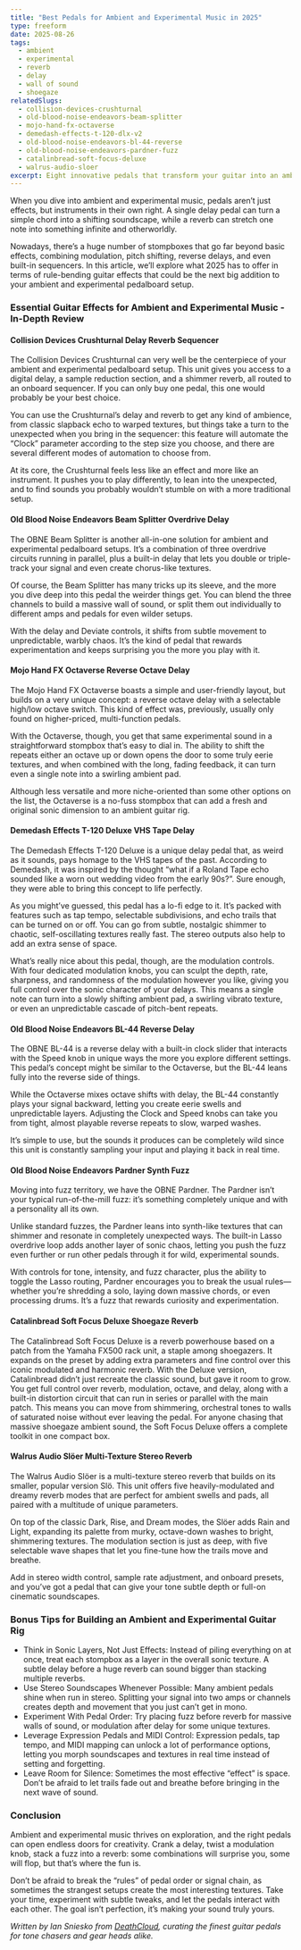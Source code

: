 ```yaml
---
title: "Best Pedals for Ambient and Experimental Music in 2025"
type: freeform
date: 2025-08-26
tags:
  - ambient
  - experimental
  - reverb
  - delay
  - wall of sound
  - shoegaze
relatedSlugs:
  - collision-devices-crushturnal
  - old-blood-noise-endeavors-beam-splitter
  - mojo-hand-fx-octaverse
  - demedash-effects-t-120-dlx-v2
  - old-blood-noise-endeavors-bl-44-reverse
  - old-blood-noise-endeavors-pardner-fuzz
  - catalinbread-soft-focus-deluxe
  - walrus-audio-sloer
excerpt: Eight innovative pedals that transform your guitar into an ambient and experimental soundscape machine. From reverse delays and octave shifters to modulated reverbs and synth-like fuzzes, these effects push creative boundaries in 2025.
---
```



When you dive into ambient and experimental music, pedals aren’t just effects, but instruments in their own right. A single delay pedal can turn a simple chord into a shifting soundscape, while a reverb can stretch one note into something infinite and otherworldly.

Nowadays, there’s a huge number of stompboxes that go far beyond basic effects, combining modulation, pitch shifting, reverse delays, and even built-in sequencers. In this article, we’ll explore what 2025 has to offer in terms of rule-bending guitar effects that could be the next big addition to your ambient and experimental pedalboard setup.

### Essential Guitar Effects for Ambient and Experimental Music - In-Depth Review

#### Collision Devices Crushturnal Delay Reverb Sequencer

<DemoWidget presetSlug="collision-devices-crushturnal" />

The Collision Devices Crushturnal can very well be the centerpiece of your ambient and experimental pedalboard setup. This unit gives you access to a digital delay, a sample reduction section, and a shimmer reverb, all routed to an onboard sequencer. If you can only buy one pedal, this one would probably be your best choice.

You can use the Crushturnal’s delay and reverb to get any kind of ambience, from classic slapback echo to warped textures, but things take a turn to the unexpected when you bring in the sequencer: this feature will automate the “Clock” parameter according to the step size you choose, and there are several different modes of automation to choose from.

At its core, the Crushturnal feels less like an effect and more like an instrument. It pushes you to play differently, to lean into the unexpected, and to find sounds you probably wouldn’t stumble on with a more traditional setup.

<PartnerLinks slug="collision-devices-crushturnal" />

#### Old Blood Noise Endeavors Beam Splitter Overdrive Delay

<DemoWidget presetSlug="old-blood-noise-endeavors-beam-splitter" />

The OBNE Beam Splitter is another all-in-one solution for ambient and experimental pedalboard setups. It’s a combination of three overdrive circuits running in parallel, plus a built-in delay that lets you double or triple-track your signal and even create chorus-like textures.

Of course, the Beam Splitter has many tricks up its sleeve, and the more you dive deep into this pedal the weirder things get. You can blend the three channels to build a massive wall of sound, or split them out individually to different amps and pedals for even wilder setups.

With the delay and Deviate controls, it shifts from subtle movement to unpredictable, warbly chaos. It’s the kind of pedal that rewards experimentation and keeps surprising you the more you play with it.

<PartnerLinks slug="old-blood-noise-endeavors-beam-splitter" />

#### Mojo Hand FX Octaverse Reverse Octave Delay

<DemoWidget presetSlug="mojo-hand-fx-octaverse" />

The Mojo Hand FX Octaverse boasts a simple and user-friendly layout, but builds on a very unique concept: a reverse octave delay with a selectable high/low octave switch. This kind of effect was, previously, usually only found on higher-priced, multi-function pedals.

With the Octaverse, though, you get that same experimental sound in a straightforward stompbox that’s easy to dial in. The ability to shift the repeats either an octave up or down opens the door to some truly eerie textures, and when combined with the long, fading feedback, it can turn even a single note into a swirling ambient pad.

Although less versatile and more niche-oriented than some other options on the list, the Octaverse is a no-fuss stompbox that can add a fresh and original sonic dimension to an ambient guitar rig.

<PartnerLinks slug="mojo-hand-fx-octaverse" />

#### Demedash Effects T-120 Deluxe VHS Tape Delay

<DemoWidget presetSlug="demedash-effects-t-120-dlx-v2" />

The Demedash Effects T-120 Deluxe is a unique delay pedal that, as weird as it sounds, pays homage to the VHS tapes of the past. According to Demedash, it was inspired by the thought “what if a Roland Tape echo sounded like a worn out wedding video from the early 90s?”. Sure enough, they were able to bring this
concept to life perfectly.

As you might’ve guessed, this pedal has a lo-fi edge to it. It’s packed with features such as tap tempo, selectable subdivisions, and echo trails that can be turned on or off. You can go from subtle, nostalgic shimmer to chaotic, self-oscillating textures really fast. The stereo outputs also help to add an extra sense of space.

What’s really nice about this pedal, though, are the modulation controls. With four dedicated modulation knobs, you can sculpt the depth, rate, sharpness, and randomness of the modulation however you like, giving you full control over the sonic character of your delays. This means a single note can turn into a slowly shifting ambient pad, a swirling vibrato texture, or even an unpredictable cascade of pitch-bent repeats.

<PartnerLinks slug="demedash-effects-t-120-dlx-v2" />

#### Old Blood Noise Endeavors BL-44 Reverse Delay

<DemoWidget presetSlug="old-blood-noise-endeavors-bl-44-reverse" />

The OBNE BL-44 is a reverse delay with a built-in clock slider that interacts with the Speed knob in unique ways the more you explore different settings. This pedal’s concept might be similar to the Octaverse, but the BL-44 leans fully into the reverse side of things.

While the Octaverse mixes octave shifts with delay, the BL-44 constantly plays your signal backward, letting you create eerie swells and unpredictable layers. Adjusting the Clock and Speed knobs can take you from tight, almost playable reverse repeats to slow, warped washes.

It’s simple to use, but the sounds it produces can be completely wild since this unit is constantly sampling your input and playing it back in real time.

<PartnerLinks slug="old-blood-noise-endeavors-bl-44-reverse" />

#### Old Blood Noise Endeavors Pardner Synth Fuzz

<DemoWidget presetSlug="old-blood-noise-endeavors-pardner-fuzz" />

Moving into fuzz territory, we have the OBNE Pardner. The Pardner isn’t your typical run-of-the-mill fuzz: it’s something completely unique and with a personality all its own.

Unlike standard fuzzes, the Pardner leans into synth-like textures that can shimmer and resonate in completely unexpected ways. The built-in Lasso overdrive loop adds another layer of sonic chaos, letting you push the fuzz even further or run other pedals through it for wild, experimental sounds.

With controls for tone, intensity, and fuzz character, plus the ability to toggle the Lasso routing, Pardner encourages you to break the usual rules—whether you’re shredding a solo, laying down massive chords, or even processing drums. It’s a fuzz that rewards curiosity and experimentation.

<PartnerLinks slug="old-blood-noise-endeavors-pardner-fuzz" />

#### Catalinbread Soft Focus Deluxe Shoegaze Reverb

<DemoWidget presetSlug="catalinbread-soft-focus-deluxe" />

The Catalinbread Soft Focus Deluxe is a reverb powerhouse based on a patch from the Yamaha FX500 rack unit, a staple among shoegazers. It expands on the preset by adding extra parameters and fine control over this iconic modulated and harmonic reverb.
With the Deluxe version, Catalinbread didn’t just recreate the classic sound, but gave it room to grow. You get full control over reverb, modulation, octave, and delay, along with a built-in distortion circuit that can run in series or parallel with the main patch.
This means you can move from shimmering, orchestral tones to walls of saturated noise without ever leaving the pedal. For anyone chasing that massive shoegaze ambient sound, the Soft Focus Deluxe offers a complete toolkit in one compact box.

<PartnerLinks slug="catalinbread-soft-focus-deluxe" />

#### Walrus Audio Slöer Multi-Texture Stereo Reverb

<DemoWidget presetSlug="walrus-audio-sloer" />

The Walrus Audio Slöer is a multi-texture stereo reverb that builds on its smaller, popular version Slö. This unit offers five heavily-modulated and dreamy reverb modes that are perfect for ambient swells and pads, all paired with a multitude of unique parameters.

On top of the classic Dark, Rise, and Dream modes, the Slöer adds Rain and Light, expanding its palette from murky, octave-down washes to bright, shimmering textures. The modulation section is just as deep, with five selectable wave shapes that let you fine-tune how the trails move and breathe.

Add in stereo width control, sample rate adjustment, and onboard presets, and you’ve got a pedal that can give your tone subtle depth or full-on cinematic soundscapes.

<PartnerLinks slug="walrus-audio-sloer" />

### Bonus Tips for Building an Ambient and Experimental Guitar Rig

- Think in Sonic Layers, Not Just Effects: Instead of piling everything on at once, treat each stompbox as a layer in the overall sonic texture. A subtle delay before a huge reverb can sound bigger than stacking multiple reverbs.
- Use Stereo Soundscapes Whenever Possible: Many ambient pedals shine when run in stereo. Splitting your signal into two amps or channels creates depth and movement that you just can’t get in mono.
- Experiment With Pedal Order: Try placing fuzz before reverb for massive walls of sound, or modulation after delay for some unique textures.
- Leverage Expression Pedals and MIDI Control: Expression pedals, tap tempo, and MIDI mapping can unlock a lot of performance options, letting you morph soundscapes and textures in real time instead of setting and forgetting.
- Leave Room for Silence: Sometimes the most effective “effect” is space. Don’t be afraid to let trails fade out and breathe before bringing in the next wave of sound.

### Conclusion

Ambient and experimental music thrives on exploration, and the right pedals can open endless doors for creativity. Crank a delay, twist a modulation knob, stack a fuzz into a reverb: some combinations will surprise you, some will flop, but that’s where the fun is.

Don’t be afraid to break the “rules” of pedal order or signal chain, as sometimes the strangest setups create the most interesting textures. Take your time, experiment with subtle tweaks, and let the pedals interact with each other. The goal isn’t perfection, it’s making your sound truly yours.

_Written by Ian Sniesko from [DeathCloud](https://deathcloud.com/LOOPYDEMOS), curating the finest guitar pedals for tone chasers and gear heads alike._
